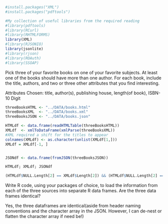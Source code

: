 ```r
#install.packages("XML")
#install.packages("pdftools")
```
```r
#My collection of useful libraries from the required reading
#library(pdftools)
#library(RCurl)
#library(RHTMLFORMS)
library(XML)
#library(RJSONIO)
library(jsonlite)
#library(rjson)
#library(ROAuth)
#library(SSOAP)
```
Pick three of your favorite books on one of your favorite subjects. At least one of the books should have more than one author. For each book, include the title, authors, and two or three other attributes that you find interesting.

Attributes Chosen: title, author(s), publishing house, length(of book), ISBN-10 Digit

```r

threeBooksHTML <- "../DATA/books.html"
threeBooksXML  <- "../DATA/books.xml"
threeBooksJSON <- "../DATA/books.json"

HTMLdf <- data.frame(readHTMLTable(threeBooksHTML))
XMLdf  <- xmlToDataFrame(xmlParse(threeBooksXML))
#XML required a shift for the titles to appear
colnames(XMLdf) <- as.character(unlist(XMLdf[1,]))
XMLdf = XMLdf[-1, ]


JSONdf <- data.frame(fromJSON(threeBooksJSON))

HTMLdf; XMLdf; JSONdf

```
```r
(HTMLdf$NULL.Length[2] == XMLdf$Length[2]) && (HTMLdf$NULL.Length[2] == JSONdf$My.Favorite.Books.Length[2])

```

Write R code, using your packages of choice, to load the information from each of the three sources into separate R data frames. Are the three data frames identical?

Yes, the three dataframes are identical(aside from header naming conventions and the character array in the JSON.  However, I can de-nest or flatten the character array if need be!) 